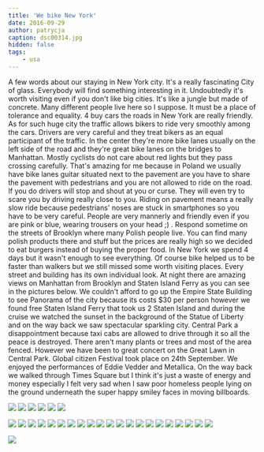 ```yaml
---
title: 'We bike New York'
date: 2016-09-29
author: patrycja
caption: dsc00314.jpg
hidden: false
tags: 
    - usa
---
```



A few words about our staying in New York city. It's a really fascinating City of glass. Everybody will find something interesting in it. Undoubtedly it's worth visiting even if you don't like big cities. It's like a jungle but made of concrete. Many different people live here so I suppose. It must be a place of tolerance and equality. 4 buy cars the roads in New York are really friendly. As for such huge city the traffic allows bikers to ride very smoothly among the cars. Drivers are very careful and they treat bikers as an equal participant of the traffic. In the center they're more bike lanes usually on the left side of the road and they're great bike lanes on the bridges to Manhattan. Mostly cyclists do not care about red lights but they pass crossing carefully. That's amazing for me because in Poland we usually have bike lanes guitar situated next to the pavement are you have to share the pavement with pedestrians and you are not allowed to ride on the road. If you do drivers will stop and shout at you or curse. They will even try to scare you by driving really close to you. Riding on pavement means a really slow ride because pedestrians' noses are stuck in smartphones so you have to be very careful. 
People are very mannerly and friendly even if you are pink or blue, wearing trousers on your head ;) . Respond sometime on the streets of Brooklyn where many Polish people live. You can find many polish products there and stuff but the prices are really high so we decided to eat burgers instead of buying the proper food. In New York we spend 4 days but it wasn't enough to see everything. Of course bike helped us to be faster than walkers but we still missed some worth visiting places. Every street and building has its own individual look. At night there are amazing views on Manhattan from Brooklyn and Staten Island Ferry as you can see in the pictures below. We couldn't afford to go up the Empire State Building to see Panorama of the city because its costs $30 per person however we found free Staten Island Ferry that took us 2 Staten Island and during the cruise we watched the sunset in the background of the Statue of Liberty and on the way back we saw spectacular sparkling city. Central Park a disappointment because taxi cabs are allowed to drive through it so all the peace is destroyed. There aren't many plants or trees and most of the area fenced. However we have been to great concert on the Great Lawn in Central Park. Global citizen Festival took place on 24th September. We enjoyed the performances of Eddie Vedder and Metallica. On the way back we walked through Times Square but I think it's just a waste of energy and money especially I felt very sad when I saw poor homeless people lying on the ground underneath the super happy smiley faces in moving billboards.

<grid columns="2">

![](./dsc00181.jpg)
![](./dsc00182.jpg)
![](./dsc00194.jpg)
![](./dsc00195.jpg)
![](./dsc00329.jpg)
![](./dsc00314.jpg)

</grid>
<grid>

![](./dsc00311.jpg)
![](./dsc00307.jpg)
![](./dsc00306.jpg)
![](./dsc00291.jpg)
![](./dsc00288.jpg)
![](./dsc00196.jpg)
![](./dsc00201.jpg)
![](./dsc00205.jpg)
![](./dsc00206.jpg)
![](./dsc00207.jpg)
![](./dsc00211.jpg)
![](./dsc00217.jpg)
![](./dsc00219.jpg)
![](./dsc00224.jpg)
![](./dsc00226.jpg)
![](./dsc00231.jpg)
![](./dsc00227.jpg)
![](./dsc00236.jpg)
![](./dsc00242.jpg)
![](./dsc00259.jpg)
![](./dsc00267.jpg)

</grid>

![](./dsc00265.jpg)
